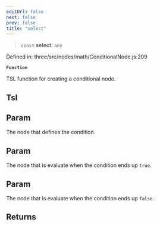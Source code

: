 ```yaml
---
editUrl: false
next: false
prev: false
title: "select"
---
```


> `const` **select**: `any`

Defined in: three/src/nodes/math/ConditionalNode.js:209

**`Function`**

TSL function for creating a conditional node.

## Tsl

## Param

The node that defines the condition.

## Param

The node that is evaluate when the condition ends up `true`.

## Param

The node that is evaluate when the condition ends up `false`.

## Returns
